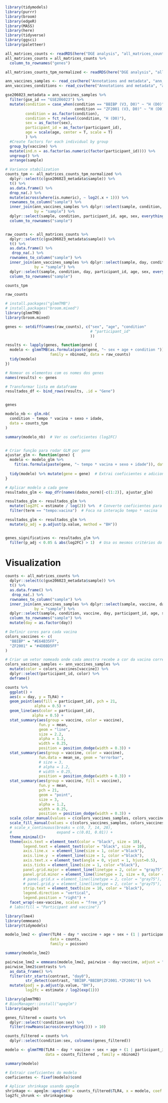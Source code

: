 ```r
library(tidymodels)
library(purrr)
library(broom)
library(edgeR)
library(MASS)
library(here)
library(tidyverse)
library(ggsci)
library(paletteer)

```

```r
all_matrices_counts <- readRDS(here("DGE analysis", "all_matrices_counts.rds"))
all_matrices_counts = all_matrices_counts %>% 
  column_to_rownames("genes")

all_matrices_counts_tpm_normalized <- readRDS(here("DGE analysis", "all_matrices_counts_tpm_normalized.rds"))

ann_vaccines_samples <- read_csv(here("Annotations and metadata", "ann_vaccines_samples.csv"))
ann_vaccines_conditions <- read_csv(here("Annotations and metadata", "ann_vaccines_conditions.csv"))
```


```r
gse206023_metadata = ann_vaccines_samples %>% 
  filter(gse_id == "GSE206023") %>% 
  mutate(condition = case_when(condition == "BBIBP (V3, D0)" ~ "H (D0)",
                               condition == "ZF2001 (V3, D0)" ~ "H (D0)",.default = condition),
         condition = as.factor(condition),
         condition = fct_relevel(condition, "H (D0)"),
         sex = as_factor(sex),
         participant_id = as_factor(participant_id),
         age = scale(age, center = T, scale = T)
         ) %>% 
  #Create factors for each individual by group
  group_by(vaccine) %>%
  mutate(ind.n = as.factor(as.numeric(factor(participant_id)))) %>%
  ungroup() %>% 
  arrange(sample)

# Variance stabilization
counts_tpm <- all_matrices_counts_tpm_normalized %>% 
  dplyr::select(c(gse206023_metadata$sample)) %>% 
  t() %>% 
  as.data.frame() %>% 
  drop_na(.) %>%
  mutate(across(where(is.numeric), ~ log2(.x + 1))) %>% 
  rownames_to_column("sample") %>% 
  inner_join(ann_vaccines_samples %>% dplyr::select(sample, condition, participant_id, age, sex),
             by = "sample") %>% 
  dplyr::select(sample, condition, participant_id, age, sex, everything()) %>% 
  column_to_rownames("sample")


raw_counts <- all_matrices_counts %>% 
  dplyr::select(c(gse206023_metadata$sample)) %>% 
  t() %>% 
  as.data.frame() %>% 
   drop_na(.) %>%
  rownames_to_column("sample") %>% 
  inner_join(ann_vaccines_samples %>% dplyr::select(sample, day, condition, participant_id, age, sex),
             by = "sample") %>% 
  dplyr::select(sample, condition, day, participant_id, age, sex, everything()) %>% 
  column_to_rownames("sample")

counts_tpm

raw_counts

```


```r
# install.packages("glmmTMB")
# install.packages("broom.mixed")
library(glmmTMB)
library(broom.mixed)

genes <- setdiff(names(raw_counts), c("sex", "age", "condition"
                                      # "participant_id"
                                      ))

results <- lapply(genes, function(gene) {
  modelo <- glmmTMB(as.formula(paste(gene, "~ sex + age + condition ")), 
                    family = nbinom2, data = raw_counts)
  tidy(modelo)
})

# Nomear os elementos com os nomes dos genes
names(results) <- genes

# Transformar lista em dataframe
resultados_df <- bind_rows(results, .id = "Gene")


genes
```



```r

modelo_nb <- glm.nb(
  condition ~ tempo * vacina + sexo + idade,
  data = counts_tpm
)

summary(modelo_nb)  # Ver os coeficientes (log2FC)


# Criar função para rodar GLM por gene
ajustar_glm <- function(gene) {
  modelo <- modelo_glm %>%
    fit(as.formula(paste(gene, "~ tempo * vacina + sexo + idade")), data = dados_norm)
  
  tidy(modelo) %>% mutate(gene = gene)  # Extrai coeficientes e adiciona nome do gene
}

# Aplicar modelo a cada gene
resultados_glm <- map_dfr(names(dados_norm)[-c(1:2)], ajustar_glm)

resultados_glm <- resultados_glm %>%
  mutate(log2FC = estimate / log(2)) %>%  # Converte coeficientes para log2FC
  filter(term == "tempo:vacina")  # Foca na interação tempo * vacina

resultados_glm <- resultados_glm %>%
  mutate(p_adj = p.adjust(p.value, method = "BH"))


genes_significativos <- resultados_glm %>%
  filter(p_adj < 0.05 & abs(log2FC) > 1)  # Usa os mesmos critérios do DESeq2
```


# Visualization
```r
counts <- all_matrices_counts %>% 
  dplyr::select(c(gse206023_metadata$sample)) %>% 
  t() %>% 
  as.data.frame() %>% 
   drop_na(.) %>%
  rownames_to_column("sample") %>% 
  inner_join(ann_vaccines_samples %>% dplyr::select(sample, vaccine, day, condition, participant_id, age, sex),
             by = "sample") %>% 
  dplyr::select(sample, condition, vaccine, day, participant_id, age, sex, everything()) %>% 
  column_to_rownames("sample") %>% 
  mutate(day = as.factor(day))

# Definir cores para cada vacina
colors_vaccines <- c(
  "BBIBP" = "#E64B35FF",
  "ZF2001" = "#4DBBD5FF"
)

# Criar um vetor nomeado onde cada amostra recebe a cor da vacina correspondente
colors_vaccines_samples <- ann_vaccines_samples %>%
  mutate(color = colors_vaccines[vaccine]) %>%
  dplyr::select(participant_id, color) %>%
  deframe()

counts %>% 
  ggplot() +
  aes(x = day, y = TLR4) + 
  geom_point(aes(fill = participant_id), pch = 21,
             alpha = 0.5) +
  geom_line(aes(color = participant_id),
            alpha = 0.5) +
  stat_summary(aes(group = vaccine, color = vaccine), 
               fun.y = mean, 
               geom = "line", 
               size = 2.2, 
               alpha = 1.2, 
               width = 0.25, 
               position = position_dodge(width = 0.3)) +
  stat_summary(aes(group = vaccine, color = vaccine), 
               fun.data = mean_se, geom = "errorbar",
               # size = 3, 
               # alpha = 1.2, 
               # width = 0.25, 
               position = position_dodge(width = 0.3)) +
  stat_summary(aes(group = vaccine, fill = vaccine), 
               fun.y = mean, 
               pch = 21,
               geom = "point", 
               size = 3, 
               alpha = 1.2, 
               width = 0.25, 
               position = position_dodge(width = 0.3)) +
  scale_color_manual(values = c(colors_vaccines_samples, colors_vaccines)) + 
  scale_fill_manual(values = c(colors_vaccines_samples, colors_vaccines)) + 
  # scale_x_continuous(breaks = c(0, 7, 14, 28),
  #                    expand = c(0.01, 0.01)) +
  theme_minimal()+
  theme(axis.text = element_text(color = "black", size = 10),
        legend.text = element_text(color = "black", size = 10),
        axis.line.x  = element_line(size = 1, color ="black"),
        axis.line.y  = element_line(size = 1, color ="black"),
        axis.text.x = element_text(angle = 0, vjust = 1, hjust=0.5),
        axis.ticks = element_line(size = 1, color ="black"),
        panel.grid.major = element_line(linetype = 2, color = "gray75"),
        panel.grid.minor = element_line(linetype = 2, size = 0, color = "gray75"),
        # panel.grid.x = element_line(linetype = 2, color = "gray75"),
        # panel.grid.y = element_line(linetype = 2, color = "gray75"),
        strip.text = element_text(size = 10, color = "black"),
        legend.direction = "vertical",
        legend.position = "right") +
  facet_wrap(~sex~vaccine, scales = "free_y")
  # labs(fill = "Participant and vaccine")

library(lme4)
library(emmeans)
library(tidymodels)

modelo_lme2 <- glmer(TLR4 ~ day * vaccine + age + sex + (1 | participant_id), 
                    data = counts,
                    family = poisson)

summary(modelo_lme2)

pairwise_lme2 = emmeans(modelo_lme2, pairwise ~ day:vaccine, adjust = "BH") 
pairwise_lme2$contrasts %>% 
  as_data_frame() %>% 
  filter(str_starts(contrast, "day0"),
         str_detect(contrast, "BBIBP.*BBIBP|ZF2001.*ZF2001")) %>% 
  mutate(padj = p.adjust(p.value, "BH"),
         log2fc = estimate / log2(exp(1)))

```


```r
library(glmmTMB)
# BiocManager::install("apeglm")
library(apeglm)

genes_filtered = counts %>%
  dplyr::select(!condition:sex) %>%
  filter(rowMeans(across(everything())) > 10)

counts_filtered = counts %>% 
  dplyr::select(condition:sex, colnames(genes_filtered))

modelo <- glmmTMB(TLR4 ~ day * vaccine + sex + age + (1 | participant_id), 
                  data = counts_filtered , family = nbinom2)

summary(modelo)

# Extrair coeficientes do modelo
coeficientes <- fixef(modelo)$cond

# Aplicar shrinkage usando apeglm
shrinkage <- apeglm::apeglm(Y = counts_filtered$TLR4, x = modelo, coef = 2)  # Ajuste o índice 'coef' conforme necessário
log2fc_shrunk <- shrinkage$map




```


